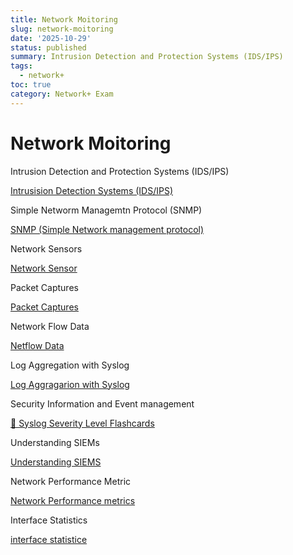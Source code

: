 ```yaml
---
title: Network Moitoring
slug: network-moitoring
date: '2025-10-29'
status: published
summary: Intrusion Detection and Protection Systems (IDS/IPS)
tags:
  - network+
toc: true
category: Network+ Exam
---
```


# Network Moitoring

Intrusion Detection and Protection Systems (IDS/IPS) 

[Intrusision Detection Systems (IDS/IPS)](Network%20Moitoring/Intrusision%20Detection%20Systems%20(IDS%20IPS)%202666f82ab005806396b2eb0d4373b39f.md)

Simple Networm Managemtn Protocol (SNMP) 

[SNMP (Simple Network management protocol) ](Network%20Moitoring/SNMP%20(Simple%20Network%20management%20protocol)%202666f82ab0058010a675cea7b05a118f.md)

Network Sensors 

[Network Sensor](Network%20Moitoring/Network%20Sensor%202666f82ab0058009b159c81033ad160e.md)

Packet Captures 

[Packet Captures](Network%20Moitoring/Packet%20Captures%202666f82ab00580cc9548ca834583303a.md)

Network Flow Data 

[Netflow Data ](Network%20Moitoring/Netflow%20Data%202666f82ab00580e1bb28dc8aaa3eda6e.md)

Log Aggregation with Syslog 

[Log Aggragarion with Syslog](Network%20Moitoring/Log%20Aggragarion%20with%20Syslog%202666f82ab00580dfba70eb9b79a547d3.md)

Security Information and Event management 

[📝 Syslog Severity Level Flashcards](Network%20Moitoring/%F0%9F%93%9D%20Syslog%20Severity%20Level%20Flashcards%202666f82ab0058077bf54c350f50cc4a7.md)

Understanding SIEMs 

[Understanding SIEMS](Network%20Moitoring/Understanding%20SIEMS%202666f82ab00580fa928bf71f27a21867.md)

Network Performance Metric 

[Network Performance metrics ](Network%20Moitoring/Network%20Performance%20metrics%202666f82ab00580c3b1aac4a29679989d.md)

Interface Statistics 

[interface statistice ](Network%20Moitoring/interface%20statistice%202666f82ab005805a8f24dbcfbe4900c5.md)
